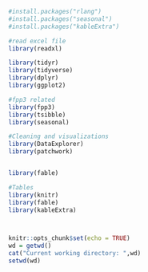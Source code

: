 ```r
#install.packages("rlang") 
#install.packages("seasonal")
#install.packages("kableExtra")

#read excel file
library(readxl)

library(tidyr)
library(tidyverse)
library(dplyr)
library(ggplot2)

#fpp3 related 
library(fpp3)
library(tsibble)
library(seasonal)

#Cleaning and visualizations
library(DataExplorer)
library(patchwork)


library(fable)

#Tables
library(knitr)
library(fable)
library(kableExtra)



knitr::opts_chunk$set(echo = TRUE)
wd = getwd()
cat("Current working directory: ",wd)
setwd(wd)
```
